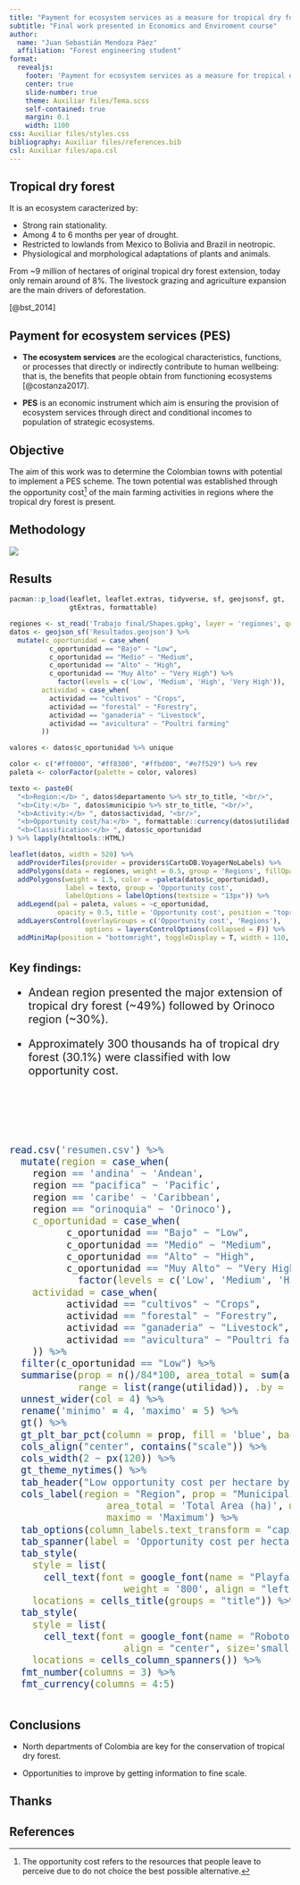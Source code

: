 ```yaml
---
title: "Payment for ecosystem services as a measure for tropical dry forest conservation in Colombia" 
subtitle: "Final work presented in Economics and Enviroment course"
author:
  name: "Juan Sebastián Mendoza Páez"
  affiliation: "Forest engineering student"
format:
  revealjs:
    footer: 'Payment for ecosystem services as a measure for tropical dry forest conservation in Colombia'
    center: true
    slide-number: true
    theme: Auxiliar files/Tema.scss
    self-contained: true
    margin: 0.1
    width: 1100
css: Auxiliar files/styles.css
bibliography: Auxiliar files/references.bib
csl: Auxiliar files/apa.csl
---
```


## Tropical dry forest {.title}


:::font-size="10px"
It is an ecosystem caracterized by: 

::: {.incremental}

- Strong rain stationality.
- Among 4 to 6 months per year of drought.
- Restricted to lowlands from Mexico to Bolivia and Brazil in neotropic.
- Physiological and morphological adaptations of plants and animals.
:::

:::

::: {.fragment}

:::{.callout-warning appearance="simple"}

::: justify
From ~9 million of hectares of original tropical dry forest extension, today only remain around of 8%. The livestock grazing and agriculture expansion are the main drivers of deforestation.
:::

:::

:::

::: cita
[@bst_2014] 
:::

## Payment for ecosystem services (PES) {.title}

::: justify
- **The ecosystem services** are the ecological characteristics, functions, or processes that directly or indirectly contribute to human wellbeing: that is, the benefits that people obtain from functioning ecosystems [@costanza2017].

::: {.incremental}
- **PES** is an economic instrument which aim is ensuring the provision of ecosystem services through direct and conditional incomes to population of strategic ecosystems.
:::

:::

## Objective {.title}

::: justify
The aim of this work was to determine the Colombian towns with potential to implement a PES scheme. The town potential was established through the opportunity cost^[The opportunity cost refers to the resources that people leave to perceive due to do not choice the best possible alternative.] of the main farming activities in regions where the tropical dry forest is present.
:::

## Methodology {.title}

![](Auxiliar files/methodology.svg)

## Results {.title}

::: grid

<div>
```r
pacman::p_load(leaflet, leaflet.extras, tidyverse, sf, geojsonsf, gt,
               gtExtras, formattable)

regiones <- st_read('Trabajo final/Shapes.gpkg', layer = 'regiones', quiet = T)
datos <- geojson_sf('Resultados.geojson') %>% 
  mutate(c_oportunidad = case_when(
          c_oportunidad == "Bajo" ~ "Low",
          c_oportunidad == "Medio" ~ "Medium",
          c_oportunidad == "Alto" ~ "High",
          c_oportunidad == "Muy Alto" ~ "Very High") %>%
            factor(levels = c('Low', 'Medium', 'High', 'Very High')),
        actividad = case_when(
          actividad == "cultivos" ~ "Crops",
          actividad == "forestal" ~ "Forestry",
          actividad == "ganaderia" ~ "Livestock",
          actividad == "avicultura" ~ "Poultri farming"
        ))

valores <- datos$c_oportunidad %>% unique

color <- c("#ff0000", "#ff8300", "#ffbd00", "#e7f529") %>% rev
paleta <- colorFactor(palette = color, valores)

texto <- paste0(
  "<b>Region:</b> ", datos$departamento %>% str_to_title, "<br/>",
  "<b>City:</b> ", datos$municipio %>% str_to_title, "<br/>",
  "<b>Activity:</b> ", datos$actividad, "<br/>",
  "<b>Opportunity cost/ha:</b> ", formattable::currency(datos$utilidad, symbol = '$'), "<br/>",
  "<b>Classification:</b> ", datos$c_oportunidad
) %>% lapply(htmltools::HTML)

leaflet(datos, width = 520) %>%
  addProviderTiles(provider = providers$CartoDB.VoyagerNoLabels) %>%
  addPolygons(data = regiones, weight = 0.5, group = 'Regions', fillOpacity = 0.2, col = 'gray') %>%
  addPolygons(weight = 1.5, color = ~paleta(datos$c_oportunidad),
              label = texto, group = 'Opportunity cost',
              labelOptions = labelOptions(textsize = "13px")) %>%
  addLegend(pal = paleta, values = ~c_oportunidad,
            opacity = 0.5, title = 'Opportunity cost', position = "topright") %>%
  addLayersControl(overlayGroups = c('Opportunity cost', 'Regions'),
                   options = layersControlOptions(collapsed = F)) %>%
  addMiniMap(position = "bottomright", toggleDisplay = T, width = 110, height = 120)
```
</div>

::: {style="display: flex; flex-direction: column; justify-content: center; font-size: 20px"}

::: {style="margin-bottom: 2vh"}
**Key findings:** 

- Andean region presented the major extension of tropical dry forest (~49%) followed by Orinoco region (~30%).

::: {.incremental}
- Approximately 300 thousands ha of tropical dry forest (30.1%) were classified with low opportunity cost.
:::

:::

::: {.fragment}

```r
read.csv('resumen.csv') %>% 
  mutate(region = case_when(
    region == 'andina' ~ 'Andean',
    region == "pacifica" ~ 'Pacific',
    region == 'caribe' ~ 'Caribbean',
    region == "orinoquia" ~ 'Orinoco'), 
    c_oportunidad = case_when(
          c_oportunidad == "Bajo" ~ "Low",
          c_oportunidad == "Medio" ~ "Medium",
          c_oportunidad == "Alto" ~ "High",
          c_oportunidad == "Muy Alto" ~ "Very High") %>%
            factor(levels = c('Low', 'Medium', 'High', 'Very High')),
    actividad = case_when(
          actividad == "cultivos" ~ "Crops",
          actividad == "forestal" ~ "Forestry",
          actividad == "ganaderia" ~ "Livestock",
          actividad == "avicultura" ~ "Poultri farming"
    )) %>%
  filter(c_oportunidad == "Low") %>%
  summarise(prop = n()/84*100, area_total = sum(area_bst),
            range = list(range(utilidad)), .by = region) %>%
  unnest_wider(col = 4) %>%
  rename('minimo' = 4, 'maximo' = 5) %>%
  gt() %>%
  gt_plt_bar_pct(column = prop, fill = 'blue', background = 'lightblue', scaled = T) %>%
  cols_align("center", contains("scale")) %>%
  cols_width(2 ~ px(120)) %>%
  gt_theme_nytimes() %>%
  tab_header("Low opportunity cost per hectare by Colombian regions") %>%
  cols_label(region = "Region", prop = "Municipalities",
                 area_total = 'Total Area (ha)', minimo = 'Minimum',
                 maximo = 'Maximum') %>%
  tab_options(column_labels.text_transform = "capitalize") %>%
  tab_spanner(label = 'Opportunity cost per hectare', columns = 4:5) %>%
  tab_style(
    style = list(
      cell_text(font = google_font(name = "Playfair Display"),
                    weight = '800', align = "left", color = '#203B46')),
    locations = cells_title(groups = "title")) %>%
  tab_style(
    style = list(
      cell_text(font = google_font(name = "Roboto Condensed"),
                    align = "center", size='small')),
    locations = cells_column_spanners()) %>%
  fmt_number(columns = 3) %>%
  fmt_currency(columns = 4:5)
```

:::

:::

:::

## Conclusions {.title}

- North departments of Colombia are key for the conservation of tropical dry forest. 

:::{.incremental}
- Opportunities to improve by getting information to fine scale.
:::

## Thanks {.title}

## References {.title}

